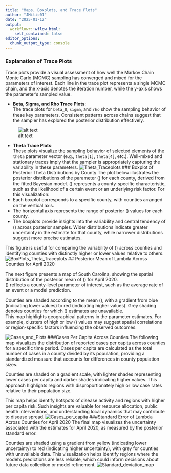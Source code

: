 ```yaml
---
title: "Maps, Boxplots, and Trace Plots"
author: "JMitic01"
date: "2025-01-12"
output:
  workflowr::wflow_html:
    self_contained: false
editor_options:
  chunk_output_type: console
---
```


### Explanation of Trace Plots

Trace plots provide a visual assessment of how well the Markov Chain Monte Carlo (MCMC) sampling has converged and mixed for the parameters of interest. Each line in the trace plot represents a single MCMC chain, and the x-axis denotes the iteration number, while the y-axis shows the parameter's sampled value.

- **Beta, Sigma, and Rho Trace Plots**:  
  The trace plots for `beta_0`, `sigma`, and `rho` show the sampling behavior of these key parameters. Consistent patterns across chains suggest that the sampler has explored the posterior distribution effectively.

![alt text](img/beta_rho_sigma_allcounties.png)

- **Theta Trace Plots**:  
  These plots visualize the sampling behavior of selected elements of the `theta` parameter vector (e.g., `theta[1]`, `theta[4]`, etc.). Well-mixed and stationary traces imply that the sampler is appropriately capturing the variability in these parameters.
![Theta_Traceplots](img/theta_4_5000.png)
### Boxplot of Posterior Theta Distributions by County
The plot below illustrates the posterior distributions of the parameter \(\theta\) for each county, derived from the fitted Bayesian model. \(\theta\) represents a county-specific characteristic, such as the likelihood of a certain event or an underlying risk factor. For this visualization:  
- Each boxplot corresponds to a specific county, with counties arranged on the vertical axis.
- The horizontal axis represents the range of posterior \(\theta\) values for each county.
- The boxplots provide insights into the variability and central tendency of \(\theta\) across posterior samples. Wider distributions indicate greater uncertainty in the estimate for that county, while narrower distributions suggest more precise estimates.  

This figure is useful for comparing the variability of \(\theta\) across counties and identifying counties with distinctly higher or lower values relative to others.
![BoxPlots_Theta_Traceplots](./img/theta_plots_allcounties.png)
## Posterior Mean of Lambda Across Counties for April 2020

The next figure presents a map of South Carolina, showing the spatial distribution of the posterior mean of \(\lambda\) for April 2020.  
\(\lambda\) reflects a county-level parameter of interest, such as the average rate of an event or a model prediction.

Counties are shaded according to the mean \(\lambda\), with a gradient from blue (indicating lower values) to red (indicating higher values). Grey shading denotes counties for which \(\lambda\) estimates are unavailable.  
This map highlights geographical patterns in the parameter estimates. For example, clusters of high or low \(\lambda\) values may suggest spatial correlations or region-specific factors influencing the observed outcomes.

![Cases_and_Plots](./img/cases and plots.png)
###Cases Per Capita Across Counties
The following map visualizes the distribution of reported cases per capita across counties for a specific time period. Cases per capita are calculated as the total number of cases in a county divided by its population, providing a standardized measure that accounts for differences in county population sizes.

Counties are shaded on a gradient scale, with lighter shades representing lower cases per capita and darker shades indicating higher values. This approach highlights regions with disproportionately high or low case rates relative to their population size.

This map helps identify hotspots of disease activity and regions with higher per capita risk. Such insights are valuable for resource allocation, public health interventions, and understanding local dynamics that may contribute to disease spread.
![Cases_per_capita](./img/cases per capita map_allcounties.png)
###Standard Error of Lambda Across Counties for April 2020
The final map visualizes the uncertainty associated with the 
\lambda estimates for April 2020, as measured by the posterior standard error.

Counties are shaded using a gradient from yellow (indicating lower uncertainty) to red (indicating higher uncertainty), with grey for counties with unavailable data.
This visualization helps identify regions where the model's predictions are less reliable, which could inform decisions about future data collection or model refinement.
![Standard_deviation_map](./img/standard_deviation_allcounties.png)
